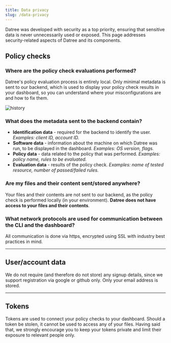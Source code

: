 ```yaml
---
title: Data privacy
slug: /data-privacy
---
```


Datree was developed with security as a top priority, ensuring that sensitive data is never unnecessarily used or exposed.
This page addresses security-related aspects of Datree and its components.


## Policy checks

### Where are the policy check evaluations performed?
Datree's policy evaluation process is entirely local. Only minimal metadata is sent to our backend, which is used to display your policy check results in your dashboard, so you can understand where your misconfigurations are and how to fix them.  

![history](/img/data-privacy/1.png)

### What does the metadata sent to the backend contain?
- **Identification data** - required for the backend to identify the user. *Examples: client ID, account ID.*
- **Software data** - information about the machine on which Datree was run, to be displayed in the dashboard. *Examples: OS version, flags.*
- **Policy data** - data related to the policy that was performed. *Examples: policy name, rules to be evaluated.*
- **Evaluation data** - results of the policy check. *Examples: name of tested resource, number of passed/failed rules.*

### Are my files and their content sent/stored anywhere?
Your files and their contents are not sent to our backend, as the policy check is performed locally (in your environment). **Datree does not have access to your files and their contents**.

### What network protocols are used for communication between the CLI and the dashboard?
All communication is done via https, encrypted using SSL with industry best practices in mind.

---

## User/account data
We do not require (and therefore do not store) any signup details, since we support registration via google or github only. Only your email address is stored.

---

## Tokens
Tokens are used to connect your policy checks to your dashboard. Should a token be stolen, it cannot be used to access any of your files. Having said that, we strongly encourage you to keep your tokens private and limit their exposure to relevant people only.
